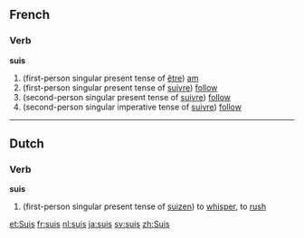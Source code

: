 ==French==
===Verb===
'''suis'''

# (first-person singular present tense of [[être]]) [[am]]
# (first-person singular present tense of [[suivre]]) [[follow]]
# (second-person singular present tense of [[suivre]]) [[follow]]
# (second-person singular imperative tense of [[suivre]]) [[follow]]

----

==Dutch==
===Verb===
'''suis'''

# (first-person singular present tense of [[suizen]]) to [[whisper]], to [[rush]]

[[et:Suis]]
[[fr:suis]]
[[nl:suis]]
[[ja:suis]]
[[sv:suis]]
[[zh:Suis]]